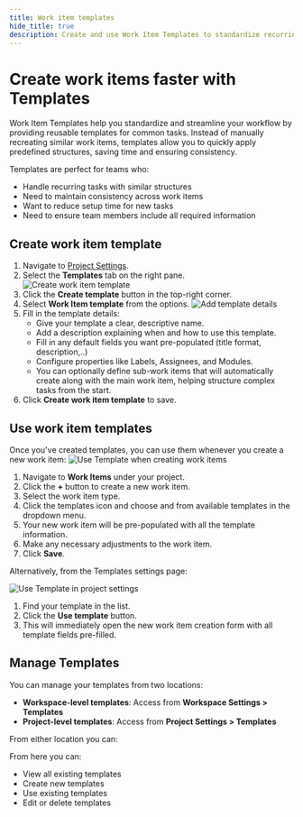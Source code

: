 ```yaml
---
title: Work item templates
hide_title: true
description: Create and use Work Item Templates to standardize recurring tasks, save setup time, and ensure consistency with predefined fields and properties.
---
```



<div className="tag-wrapper">
  <h1>Create work items faster with Templates</h1>
  <Tags tags={[{ name: "Pro", additionalClass: "pro" }]} />
</div>

Work Item Templates help you standardize and streamline your workflow by providing reusable templates for common tasks. Instead of manually recreating similar work items, templates allow you to quickly apply predefined structures, saving time and ensuring consistency.

Templates are perfect for teams who:

- Handle recurring tasks with similar structures
- Need to maintain consistency across work items
- Want to reduce setup time for new tasks
- Need to ensure team members include all required information

## Create work item template

1. Navigate to [Project Settings](https://docs.plane.so/core-concepts/projects/overview#project-settings).
2. Select the **Templates** tab on the right pane.
   ![Create work item template](https://media.docs.plane.so/templates/create-work-item-template.webp#center)
3. Click the **Create template** button in the top-right corner.
4. Select **Work Item template** from the options.
   ![Add template details](https://media.docs.plane.so/templates/add-template-details.webp#center)
5. Fill in the template details:
   - Give your template a clear, descriptive name.
   - Add a description explaining when and how to use this template.
   - Fill in any default fields you want pre-populated (title format, description,..)
   - Configure properties like Labels, Assignees, and Modules.
   - You can optionally define sub-work items that will automatically create along with the main work item, helping structure complex tasks from the start.
6. Click **Create work item template** to save.

## Use work item templates

Once you've created templates, you can use them whenever you create a new work item:
![Use Template when creating work items](https://media.docs.plane.so/templates/use-template-work-items.webp#center)

1. Navigate to **Work Items** under your project.
2. Click the **+** button to create a new work item.
3. Select the work item type.
4. Click the templates icon and choose and from available templates in the dropdown menu.
5. Your new work item will be pre-populated with all the template information.
6. Make any necessary adjustments to the work item.
7. Click **Save**.

Alternatively, from the Templates settings page:

![Use Template in project settings](https://media.docs.plane.so/templates/use-template-in-settings.webp#center)

1. Find your template in the list.
2. Click the **Use template** button.
3. This will immediately open the new work item creation form with all template fields pre-filled.

## Manage Templates

You can manage your templates from two locations:

- **Workspace-level templates**: Access from **Workspace Settings > Templates**
- **Project-level templates**: Access from **Project Settings > Templates**

From either location you can:

From here you can:

- View all existing templates
- Create new templates
- Use existing templates
- Edit or delete templates
